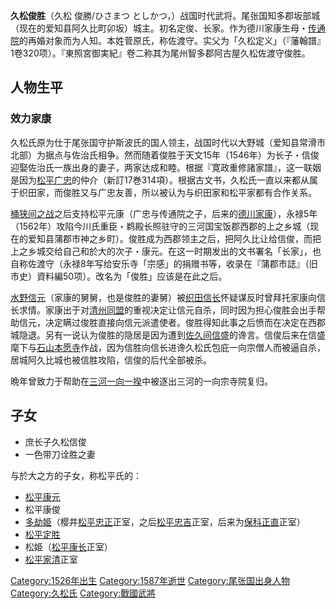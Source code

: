 {{unreferenced|time=2017-02-07T21:10:30+00:00}}
'''久松俊胜'''（久松 俊勝/ひさまつ としかつ，{{Bd|1526年|3=1587年|4=4月21日}}）战国时代武将。尾张国知多郡坂部城（现在的爱知县阿久比町卯坂）城主。初名定俊、长家。作为德川家康生母・[[於大之方|传通院]]的再婚对象而为人知。本姓菅原氏，称佐渡守。实父为「久松定义」（『藩翰譜』1卷320项）。『東照宮御実紀』卷二称其为尾州智多郡阿古屋久松佐渡守俊胜。

== 人物生平 ==

=== 效力家康 ===

久松氏原为仕于尾张国守护斯波氏的国人领主，战国时代以大野城（爱知县常滑市北部）为据点与佐治氏相争。然而随着俊胜于天文15年（1546年）为长子・信俊迎娶佐治氏一族出身的妻子，两家达成和睦。根据『寛政重修諸家譜』，这一联姻是因为[[松平广忠|松平广忠]]的仲介（新訂17巻314項）。根据古文书，久松氏一直以来都从属于织田家，而俊胜又与广忠友善，所以被认为与织田家和松平家都有合作关系。

[[桶狹間之戰|桶狭间之战]]之后支持松平元康（广忠与传通院之子，后来的[[德川家康|德川家康]]），永禄5年（1562年）攻陷今川氏重臣・鹈殿长照驻守的三河国宝饭郡西郡的上之乡城（现在的爱知县蒲郡市神之乡町）。俊胜成为西郡领主之后，把阿久比让给信俊，而把上之乡城交给自己和於大的次子・康元。在这一时期发出的文书署名「长家」，也自称佐渡守（永禄8年写给安乐寺「宗感」的捐赠书等，收录在『蒲郡市誌』（旧市史）資料編50项）。改名为「俊胜」应该是在此之后。

[[水野信元|水野信元]]（家康的舅舅，也是俊胜的妻舅）被[[织田信长|织田信长]]怀疑谋反时曾拜托家康向信长求情。家康出于对[[清洲同盟|清州同盟]]的重视决定让信元自杀，同时因为担心俊胜会出手帮助信元，决定瞒过俊胜直接向信元派遣使者。俊胜得知此事之后愤而在决定在西郡城隐退。另有一说认为俊胜的隐居是因为遭到[[佐久間信盛|佐久间信盛]]的谗言。信俊后来在信盛麾下与[[石山本愿寺|石山本愿寺]]作战，因为信胜向信长进谗久松氏包庇一向宗僧人而被逼自杀，居城阿久比城也被信胜攻陷，信俊的后代全部被杀。

晩年曾致力于帮助在[[三河一向一揆|三河一向一揆]]中被逐出三河的一向宗寺院复归。

== 子女 ==
* 庶长子久松信俊
* 一色带刀诠胜之妻

与於大之方的子女，称松平氏的：

* [[松平康元|松平康元]]
* 松平康俊
* [[多劫姬|多劫姫]]（樱井[[松平忠正|松平忠正]]正室，之后[[松平忠吉|松平忠吉]]正室，后来为[[保科正直|保科正直]]正室）
* [[松平定勝|松平定胜]]
* 松姫（[[松平康長|松平康长]]正室）
* [[松平家清|松平家清]]正室

[[Category:1526年出生|Category:1526年出生]]
[[Category:1587年逝世|Category:1587年逝世]]
[[Category:尾张国出身人物|Category:尾张国出身人物]]
[[Category:久松氏|Category:久松氏]]
[[Category:戰國武將|Category:戰國武將]]
